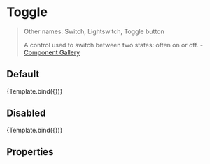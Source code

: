 

<Meta
  title="Components/Toggle"
  component={Toggle}
/>


# Toggle

> Other names: Switch, Lightswitch, Toggle button
> 
> A control used to switch between two states: often on or off. - [Component Gallery](https://component.gallery/components/toggle/)

## Default

<Canvas isColumn>
  <Story name="Default">
    {Template.bind({})}
  </Story>
</Canvas>

## Disabled

<Canvas isColumn>
  <Story
    name="Disabled"
    args={{
      disabled: true
    }}
  >
    {Template.bind({})}
  </Story>
</Canvas>

## Properties

<ArgsTable />